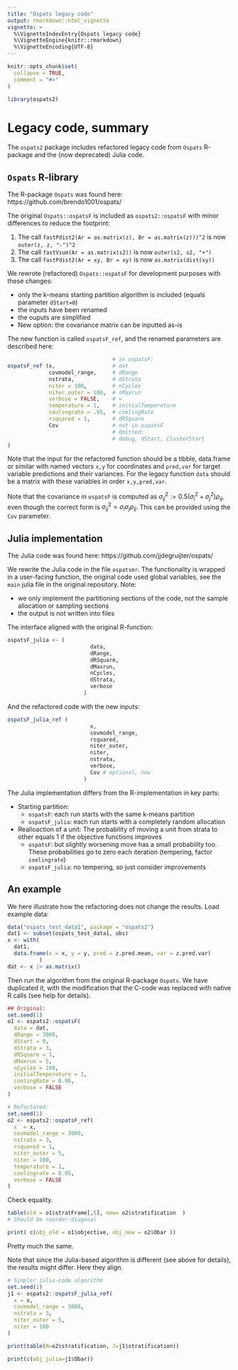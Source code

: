 ```yaml
---
title: "Ospats legacy code"
output: rmarkdown::html_vignette
vignette: >
  %\VignetteIndexEntry{Ospats legacy code}
  %\VignetteEngine{knitr::rmarkdown}
  %\VignetteEncoding{UTF-8}
---
```


```r
knitr::opts_chunk$set(
  collapse = TRUE,
  comment = "#>"
)
```

```r
library(ospats2)
```

# Legacy code, summary

The `ospats2` package includes refactored legacy code from  `Ospats` R-package and the (now deprecated) Julia code.

## `Ospats` R-library

The R-package `Ospats` was found here: https://github.com/brendo1001/ospats/

The original `Ospats::ospatsF` is included as `ospats2::ospatsF` with minor differences to reduce the footprint:

1. The call `fastPdist2(Ar = as.matrix(z), Br = as.matrix(z)))^2` is now  `outer(z, z, "-")^2`
1. The call `fastVsum(Ar = as.matrix(s2))` is now `outer(s2, s2, "+")`
1. The call `fastPdist2(Ar = xy, Br = xy)` is now `as.matrix(dist(xy))`

We rewrote (refactored) `Ospats::ospatsF` for development purposes with these changes:

- only the k-means starting partition algorithm is included (equals parameter `dStart=0`)
- the inputs have been renamed
- the ouputs are simplified
- New option: the covariance matrix can be inputted as-is

The new function is called `ospatsF_ref`, and the renamed parameters are described here:

```r
                                 # in ospatsF:
ospatsF_ref (x,                  # dat
             covmodel_range,     # dRange
             nstrata,            # dStrata
             niter = 100,        # nCycles
             niter_outer = 100,  # nMaxrun
             verbose = FALSE,    # =
             temperature = 1,    # initialTemperature
             coolingrate = .95,  # coolingRate
             rsquared = 1,       # dRSquare
             Cov                 # not in ospatsF
                                 # Omitted:
                                 # debug, dStart, ClusterStart
)
```

Note that the input for the refactored function should be a tibble, data.frame or similar with named vectors `x,y` for coordinates and `pred,var` for target variable predictions and their variances. For the legacy function `data` should be a matrix with these variables in order `x,y,pred,var`.


Note that the covariance in `ospatsF` is computed as $\sigma_{ij}^2:=0.5(\sigma_i^2+\sigma_j^2)\rho_{ij}$, even though the correct form is $\sigma_{ij}^2=\sigma_i\sigma_j\rho_{ij}$. This can be provided using the `Cov` parameter.


## Julia implementation

The Julia code was found here: https://github.com/jjdegruijter/ospats/

We rewrite the Julia code in the file `ospatsmr`. The functionality is wrapped in a user-facing function, the original code used global variables, see the `main` julia file in the original repository. Note:

- we only implement the partitioning sections of the code, not the sample allocation or sampling sections
- the output is not written into files

The interface aligned with the original R-function:

```r
ospatsF_julia <- (
                          data,
                          dRange,
                          dRSquare,
                          dMaxrun,
                          nCycles,
                          dStrata,
                          verbose 
                        )
```

And the refactored code with the new inputs:

```r
ospatsF_julia_ref (
                          x,
                          covmodel_range,
                          rsquared,
                          niter_outer,
                          niter,
                          nstrata,
                          verbose,
                          Cov # optional, new
                        )
```

The Julia implementation differs from the R-implementation in key parts:

- Starting partition: 
  - `ospatsF`: each run starts with the same k-means partition
  - `ospatsF_julia`: each run starts with a completely random allocation
- Realloaction of a unit: The probability of moving a unit from strata to other equals 1 if the objective functions improves
  - `ospatsF`: but slightly worsening move has a small probability too. These probabilities go to zero each iteration (tempering, factor `coolingrate`)
  - `ospatsF_julia`: no tempering, so just consider improvements
  


## An example

We here illustrate how the refactoring does not change the results. Load example data:

```r
data("ospats_test_data1", package = "ospats2")
dat1 <- subset(ospats_test_data1, obs)
x <- with(
  dat1,
  data.frame(x = x, y = y, pred = z.pred.mean, var = z.pred.var)
          ) 
dat <- x |> as.matrix()

```

Then run the algorithm from the original R-package `Ospats`. We have duplicated it, with the modification that the C-code was replaced with native R calls (see help for details).

```r
## Original:
set.seed(1)
o1 <- ospats2::ospatsF(
  data = dat,
  dRange = 3000,
  dStart = 0,
  dStrata = 3,
  dRSquare = 1,
  dMaxrun = 5,
  nCycles = 100,
  initialTemperature = 1,
  coolingRate = 0.95,
  verbose = FALSE 
)
```

```r
# Refactored:
set.seed(1)
o2 <- ospats2::ospatsF_ref(
  x  = x,
  covmodel_range = 3000,
  nstrata = 3,
  rsquared = 1,
  niter_outer = 5,
  niter = 100,
  temperature = 1,
  coolingrate = 0.95,
  verbose = FALSE 
)
```

Check equality.

```r
table(old = o1$stratFrame[,5], new= o2$stratification  ) 
# Should be reorder-diagonal

print( c(obj_old = o1$objective, obj_new = o2$Obar ))

```
Pretty much the same. 

Note that since the Julia-based algorithm is different (see above for details), the results might differ. Here they align.

```r
# Simpler julia-code algorithm
set.seed(1)
j1 <- ospats2::ospatsF_julia_ref(
  x = x,
  covmodel_range = 3000,
  nstrata = 3,
  niter_outer = 5,
  niter = 100
)

print(table(R=o2$stratification, J=j1$stratification))

print(c(obj_julia=j1$Obar))
```






